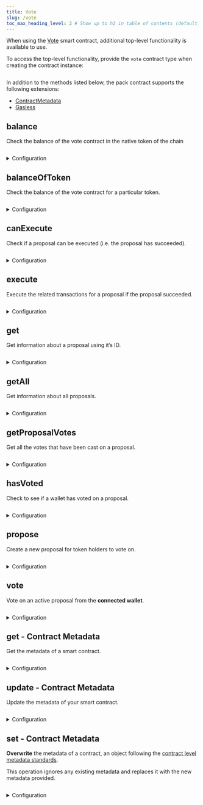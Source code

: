 ---
title: Vote
slug: /vote
toc_max_heading_level: 2 # Show up to h2 in table of contents (default is up to h3)
---

When using the [Vote](https://thirdweb.com/thirdweb.eth/VoteERC20) smart contract, additional top-level functionality is available to use.

To access the top-level functionality, provide the `vote` contract type when creating the contract instance:

```csharp

```

In addition to the methods listed below, the pack contract supports the following extensions:

- [ContractMetadata](/typescript/sdk.contractmetadata)
- [Gasless](/typescript/sdk.gasless)

## balance

Check the balance of the vote contract in the native token of the chain

```csharp

```

<details>
    <summary>Configuration</summary>
    <div>

### Return Value

```csharp

```

</div>
</details>

## balanceOfToken

Check the balance of the vote contract for a particular token.

```csharp

```

<details>
    <summary>Configuration</summary>
    <div>

#### tokenAddress

The smart contract address of the token contract.

### Return Value

```csharp

```

</div>
</details>

## canExecute

Check if a proposal can be executed (i.e. the proposal has succeeded).

```csharp

```

<details>
    <summary>Configuration</summary>
    <div>

#### proposalId

The ID of the proposal to check.

Must be a `string`.

### Return Value

Returns `true` if the proposal can be executed, `false` otherwise.

```csharp

```

</div>
</details>

## execute

Execute the related transactions for a proposal if the proposal succeeded.

```csharp

```

<details>
    <summary>Configuration</summary>
    <div>

#### proposalId

The ID of the proposal to execute.

Must be a `string`.

</div>
</details>

## get

Get information about a proposal using it&rsquo;s ID.

```csharp

```

<details>
    <summary>Configuration</summary>
    <div>

#### proposalId

The ID of the proposal to get information about.

Must be a `string`.

### Return Value

```csharp

```

</div>
</details>

## getAll

Get information about all proposals.

```csharp

```

<details>
    <summary>Configuration</summary>
    <div>

### Return Value

Returns an array of `Proposal` objects with the following properties:

```csharp

```

</div>
</details>

## getProposalVotes

Get all the votes that have been cast on a proposal.

```csharp

```

<details>
    <summary>Configuration</summary>
    <div>

#### proposalId

The ID of the proposal to get votes for.

Must be a `string`.

### Return Value

Returns an array of `ProposalVote` objects containing the following properties:

```csharp

```

</div>
</details>

## hasVoted

Check to see if a wallet has voted on a proposal.

```csharp

```

<details>
    <summary>Configuration</summary>
    <div>

#### proposalId

The ID of the proposal to check.

Must be a `string`

#### voterAddress

The address of the wallet to check if it has voted on the proposal.

Must be a `string`

</div>
</details>

## propose

Create a new proposal for token holders to vote on.

```csharp

```

<details>
    <summary>Configuration</summary>
    <div>

#### description

The description of the proposal you want to pass.

Must be a `string`.

#### executions

An array of `ProposableExecution` objects defining what actions will be executed if this proposal passes.

A `ProposableExecution` object contains the following properties:

```csharp

```

</div>
</details>

## vote

Vote on an active proposal from the **connected wallet**.

```csharp

```

<details>
    <summary>Configuration</summary>
    <div>

#### proposalId

The ID of the proposal you want to vote on.

Must be a `string`.

#### voteType

The type of vote you want to cast.

Must be a `VoteType` enum value:

- Against = 0
- For = 1
- Abstain = 2

#### reason (optional)

A description of why you are voting the way you are.

Must be a `string`, but can be left blank.

</div>
</details>

## get - Contract Metadata

Get the metadata of a smart contract.

```csharp

```

<details>
<summary>Configuration</summary>
<div>

### Return Value

While the actual return type is `any`, you can expect an object containing
properties that follow the
[contract level metadata standards](https://docs.opensea.io/docs/contract-level-metadata), outlined below:

```csharp

```

</div>
</details>

## update - Contract Metadata

Update the metadata of your smart contract.

```csharp

```

<details>
  <summary>Configuration</summary>
  <div>

#### metadata

Provide an object containing the metadata of your smart contract following the
[contract level metadata standards](https://docs.opensea.io/docs/contract-level-metadata).

New properties will be added, and existing properties will be overwritten.
If you do not provide a new value for a previously set property, it will remain unchanged.

Below are the properties you can define on your smart contract.

```csharp

```

</div>
</details>

## set - Contract Metadata

**Overwrite** the metadata of a contract, an object following the
[contract level metadata standards](https://docs.opensea.io/docs/contract-level-metadata).

This operation ignores any existing metadata and replaces it with the new metadata provided.

```csharp

```

<details>
  <summary>Configuration</summary>
  <div>

#### metadata

Provide an object containing the metadata of your smart contract following the
[contract level metadata standards](https://docs.opensea.io/docs/contract-level-metadata).

```csharp

```

</div>
</details>
